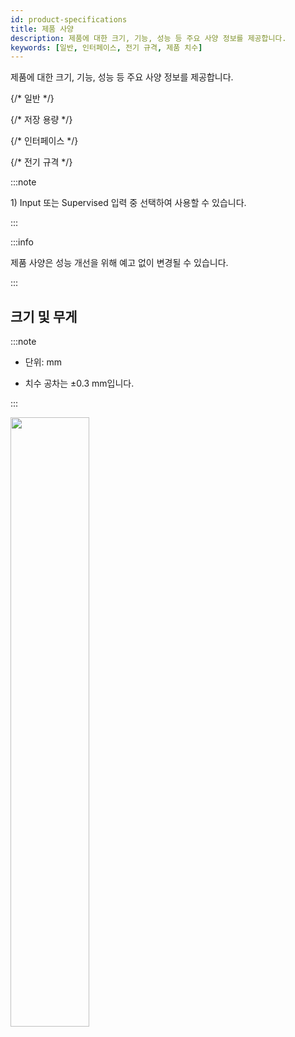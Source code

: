 ```yaml
---
id: product-specifications
title: 제품 사양
description: 제품에 대한 크기, 기능, 성능 등 주요 사양 정보를 제공합니다.
keywords: [일반, 인터페이스, 전기 규격, 제품 치수]
---
```


제품에 대한 크기, 기능, 성능 등 주요 사양 정보를 제공합니다.


{/* 일반 */}
<SpecSection data={specs.doorinterface.general} />

{/* 저장 용량 */}
<SpecSection data={specs.doorinterface.storage} />

{/* 인터페이스 */}
<SpecSection data={specs.doorinterface.interface} />

{/* 전기 규격 */}
<SpecSection data={specs.doorinterface.power} />

:::note

<Anno id='anno1'>1)</Anno> Input 또는 Supervised 입력 중 선택하여 사용할 수 있습니다.

:::

:::info

제품 사양은 성능 개선을 위해 예고 없이 변경될 수 있습니다.

:::

<PageBreak />

## 크기 및 무게

:::note

* 단위: mm

* 치수 공차는 ±0.3 mm입니다.

:::

<Image src='/img/device/di24-dimension.svg' width='50%' className='none' alone />